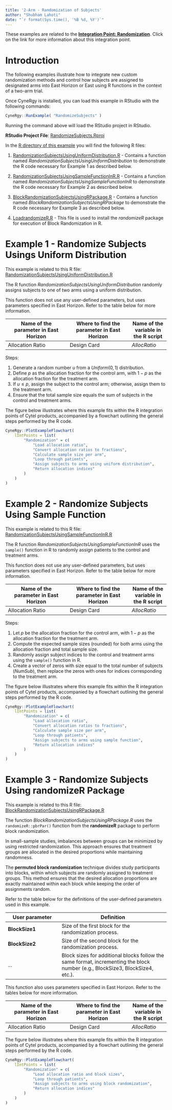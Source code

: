 ```yaml
---
title: '2-Arm - Randomization of Subjects'
author: "Shubham Lahoti"
date: "`r format(Sys.time(), '%B %d, %Y')`"
---
```


<div class="alert alert-primary" role="alert">
  <p style="margin-bottom:0">These examples are related to the <a href="IntegrationPointRandomization.html" class="alert-link"><strong>Integration Point: Randomization</strong></a>. Click on the link for more information about this integration point.</p>
</div>

# Introduction

The following examples illustrate how to integrate new custom randomization methods and control how subjects are assigned to designated arms into East Horizon or East using R functions in the context of a two-arm trial.

Once CyneRgy is installed, you can load this example in RStudio with the following commands:
```r
CyneRgy::RunExample( "RandomizeSubjects" )
```

Running the command above will load the RStudio project in RStudio. 

**RStudio Project File**: [RandomizeSubjects.Rproj](https://github.com/Cytel-Inc/CyneRgy/blob/main/inst/Examples/RandomizeSubjects/RandomizeSubjects.Rproj)

In the [R directory of this example](https://github.com/Cytel-Inc/CyneRgy/tree/main/inst/Examples/RandomizeSubjects/R) you will find the following R files:

1. [RandomizationSubjectsUsingUniformDistribution.R](https://github.com/Cytel-Inc/CyneRgy/blob/main/inst/Examples/RandomizeSubjects/R/RandomizationSubjectsUsingUniformDistribution.R) - Contains a function named *RandomizationSubjectsUsingUniformDistribution* to demonstrate the R code necessary for Example 1 as described below.

2. [RandomizationSubjectsUsingSampleFunctionInR.R](https://github.com/Cytel-Inc/CyneRgy/blob/main/inst/Examples/RandomizeSubjects/R/RandomizationSubjectsUsingSampleFunctionInR.R) - Contains a function named *RandomizationSubjectsUsingSampleFunctionInR* to demonstrate the R code necessary for Example 2 as described below.

3. [BlockRandomizationSubjectsUsingRPackage.R](https://github.com/Cytel-Inc/CyneRgy/blob/main/inst/Examples/RandomizeSubjects/R/BlockRandomizationSubjectsUsingRPackage.R) - Contains a function named *BlockRandomizationSubjectsUsingRPackage* to demonstrate the R code necessary for Example 3 as described below.

4. [LoadrandomizeR.R](https://github.com/Cytel-Inc/CyneRgy/blob/main/inst/Examples/RandomizeSubjects/R/LoadRandomizeR.R) - This file is used to install the *randomizeR* package for execution of Block Randomization in R.

# Example 1 - Randomize Subjects Usings Uniform Distribution

<div class="alert alert-primary" role="alert">
  <p style="margin-bottom:0"> This example is related to this R file: <a href="https://github.com/Cytel-Inc/CyneRgy/blob/main/inst/Examples/RandomizeSubjects/R/RandomizationSubjectsUsingUniformDistribution.R" class="alert-link">RandomizationSubjectsUsingUniformDistribution.R</a></p>
</div>

The R function *RandomizationSubjectsUsingUniformDistribution* randomly assigns subjects to one of two arms using a uniform distribution.

This function does not use any user-defined parameters, but uses parameters specified in East Horizon. Refer to the table below for more information.

|**Name of the parameter in East Horizon**|**Where to find the parameter in East Horizon**|**Name of the variable in the R script**|
|-----|-----|---|
|Allocation Ratio|Design Card|$AllocRatio$|

Steps:

1. Generate a random number $u$ from a $Uniform(0,1)$ distribution.
2. Define $p$ as the allocation fraction for the control arm, with $1 - p$ as the allocation fraction for the treatment arm.
3. If $u \leq p$, assign the subject to the control arm; otherwise, assign them to the treatment arm.
4. Ensure that the total sample size equals the sum of subjects in the control and treatment arms.

The figure below illustrates where this example fits within the R integration points of Cytel products, accompanied by a flowchart outlining the general steps performed by the R code.

```r
CyneRgy::PlotExampleFlowchart(
    lIntPoints = list(
        "Randomization" = c(
            "Load allocation ratio", 
            "Convert allocation ratios to fractions",
            "Calculate sample size per arm",
            "Loop through patients",
            "Assign subjects to arms using uniform distribution",
            "Return allocation indices"
        )
    )
)
```

# Example 2 - Randomize Subjects Using Sample Function

<div class="alert alert-primary" role="alert">
  <p style="margin-bottom:0"> This example is related to this R file: <a href="https://github.com/Cytel-Inc/CyneRgy/blob/main/inst/Examples/RandomizeSubjects/R/RandomizationSubjectsUsingSampleFunctionInR.R" class="alert-link">RandomizationSubjectsUsingSampleFunctionInR.R</a></p>
</div>

The R function *RandomizationSubjectsUsingSampleFunctionInR* uses the `sample()` function in R to randomly assign patients to the control and treatment arms.

This function does not use any user-defined parameters, but uses parameters specified in East Horizon. Refer to the table below for more information.

|**Name of the parameter in East Horizon**|**Where to find the parameter in East Horizon**|**Name of the variable in the R script**|
|-----|-----|---|
|Allocation Ratio|Design Card|$AllocRatio$|

Steps:

1. Let $p$ be the allocation fraction for the control arm, with $1 - p$ as the allocation fraction for the treatment arm.
2. Compute the expected sample sizes (rounded) for both arms using the allocation fraction and total sample size.
3. Randomly assign subject indices to the control and treatment arms using the `sample()` function in R.
4. Create a vector of zeros with size equal to the total number of subjects ($NumSub$), then replace the zeros with ones for indices corresponding to the treatment arm.

The figure below illustrates where this example fits within the R integration points of Cytel products, accompanied by a flowchart outlining the general steps performed by the R code.

```r
CyneRgy::PlotExampleFlowchart(
    lIntPoints = list(
        "Randomization" = c(
            "Load allocation ratio", 
            "Convert allocation ratios to fractions",
            "Calculate sample size per arm",
            "Loop through patients",
            "Assign subjects to arms using sample function",
            "Return allocation indices"
        )
    )
)
```

# Example 3 - Randomize Subjects Using randomizeR Package

<div class="alert alert-primary" role="alert">
  <p style="margin-bottom:0"> This example is related to this R file: <a href="https://github.com/Cytel-Inc/CyneRgy/blob/main/inst/Examples/RandomizeSubjects/R/BlockRandomizationSubjectsUsingRPackage.R" class="alert-link">BlockRandomizationSubjectsUsingRPackage.R</a></p>
</div>

The function *BlockRandomizationSubjectsUsingRPackage.R* uses the `randomizeR::pbrPar()` function from the **randomizeR** package to perform block randomization.

In small-sample studies, imbalances between groups can be minimized by using restricted randomization. This approach ensures that treatment groups are allocated in the desired proportions while maintaining randomness.

The **permuted block randomization** technique divides study participants into blocks, within which subjects are randomly assigned to treatment groups. This method ensures that the desired allocation proportions are exactly maintained within each block while keeping the order of assignments random.

Refer to the table below for the definitions of the user-defined parameters used in this example.

|**User parameter**|**Definition**|
|---|------|
|**BlockSize1**|Size of the first block for the randomization process.|
|**BlockSize2**|Size of the second block for the randomization process.|
|*...*|Block sizes for additional blocks follow the same format, incrementing the block number (e.g., BlockSize3, BlockSize4, etc.).|

This function also uses parameters specified in East Horizon. Refer to the tables below for more information.

|**Name of the parameter in East Horizon**|**Where to find the parameter in East Horizon**|**Name of the variable in the R script**|
|-----|-----|---|
|Allocation Ratio|Design Card|$AllocRatio$|

The figure below illustrates where this example fits within the R integration points of Cytel products, accompanied by a flowchart outlining the general steps performed by the R code.

```r
CyneRgy::PlotExampleFlowchart(
    lIntPoints = list(
        "Randomization" = c(
            "Load allocation ratio and block sizes", 
            "Loop through patients",
            "Assign subjects to arms using block randomization",
            "Return allocation indices"
        )
    )
)
```
